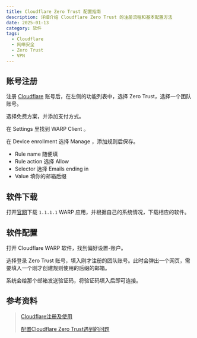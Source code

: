```yaml
---
title: Cloudflare Zero Trust 配置指南
description: 详细介绍 Cloudflare Zero Trust 的注册流程和基本配置方法
date: 2025-01-13
category: 软件
tags:
  - Cloudflare
  - 网络安全
  - Zero Trust
  - VPN
---
```


## 账号注册

注册 [Cloudflare](https://dash.cloudflare.com/sign-up) 账号后，在左侧的功能列表中，选择 Zero Trust，选择一个团队账号。

选择免费方案，并添加支付方式。

在 Settings 里找到 WARP Client 。

在 Device enrollment 选择 Manage ，添加规则后保存。

- Rule name 随便填
- Rule action 选择 Allow
- Selector 选择 Emails ending in
- Value 填你的邮箱后缀

## 软件下载

打开[官网](https://one.one.one.one/zh-Hans/)下载 `1.1.1.1` WARP 应用，并根据自己的系统情况，下载相应的软件。

## 软件配置

打开 Cloudflare WARP 软件，找到偏好设置-账户。

选择登录 Zero Trust 账号，填入刚才注册的团队账号。此时会弹出一个网页，需要填入一个刚才创建规则使用的后缀的邮箱。

系统会给那个邮箱发送验证码，将验证码填入后即可连接。

## 参考资料

> [Cloudflare注册及使用](https://yiov.top/website/cloudflare.html#%E6%B3%A8%E5%86%8C)
>
> [配置Cloudflare Zero Trust遇到的问题](https://www.bilibili.com/read/cv34567067/)
